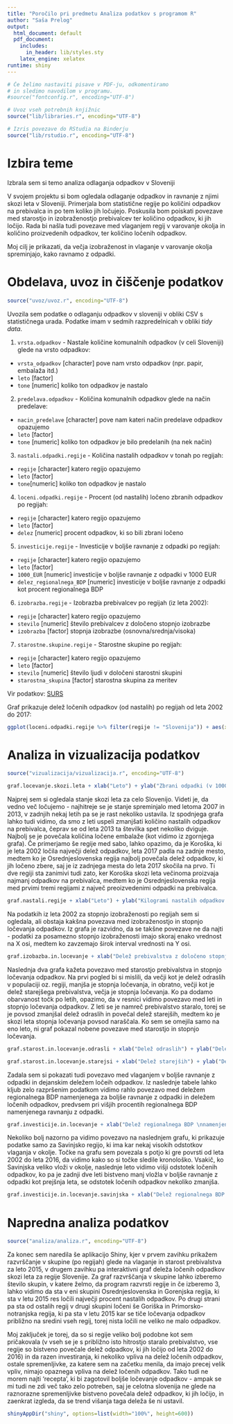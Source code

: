 ```yaml
---
title: "Poročilo pri predmetu Analiza podatkov s programom R"
author: "Saša Prelog"
output:
  html_document: default
  pdf_document:
    includes:
      in_header: lib/styles.sty
    latex_engine: xelatex
runtime: shiny
---
```


```r
# Če želimo nastaviti pisave v PDF-ju, odkomentiramo
# in sledimo navodilom v programu.
#source("fontconfig.r", encoding="UTF-8")

# Uvoz vseh potrebnih knjižnic
source("lib/libraries.r", encoding="UTF-8")
```

```r
# Izris povezave do RStudia na Binderju
source("lib/rstudio.r", encoding="UTF-8")
```

# Izbira teme

Izbrala sem si temo analiza odlaganja odpadkov v Sloveniji

V svojem projektu si bom ogledala odlaganje odpadkov in ravnanje z njimi skozi leta v Sloveniji. Primerjala bom statistične regije po količini odpadkov na prebivalca in po tem koliko jih ločujejo. Poskusila bom poiskati povezave med starostjo in izobraženostjo prebivalcev ter količino odpadkov, ki jih ločijo. Rada bi našla tudi povezave med vlaganjem regij v varovanje okolja in količino proizvedenih odpadkov, ter količino ločenih odpadkov.

Moj cilj je prikazati, da večja izobraženost in vlaganje v varovanje okolja spreminjajo, kako ravnamo z odpadki.


# Obdelava, uvoz in čiščenje podatkov

```r
source("uvoz/uvoz.r", encoding="UTF-8")
```

Uvozila sem podatke o odlaganju odpadkov v sloveniji v obliki CSV s statističnega urada. Podatke imam v sedmih razpredelnicah v obliki *tidy data*.

1. `vrsta.odpadkov` - Nastale količine komunalnih odpadkov (v celi Sloveniji) glede na vrsto odpadkov:
  - `vrsta_odpadkov` [character] pove nam vrsto odpadkov (npr. papir, embalaža itd.)
  - `leto` [factor] 
  - `tone` [numeric] koliko ton odpadkov je nastalo
  
2. `predelava.odpadkov` - Količina komunalnih odpadkov glede na način predelave: 
  - `nacin_predelave` [character] pove nam kateri način predelave odpadkov opazujemo
  - `leto` [factor]
  - `tone` [numeric] koliko ton odpadkov je bilo predelanih (na nek način)

3. `nastali.odpadki.regije` - Količina nastalih odpadkov v tonah po regijah: 
  - `regije` [character] katero regijo opazujemo
  - `leto` [factor]
  - `tone`[numeric] koliko ton odpadkov je nastalo

4. `loceni.odpadki.regije` - Procent (od nastalih) ločeno zbranih odpadkov po regijah:
  - `regije` [character] katero regijo opazujemo
  - `leto` [factor]
  - `delez` [numeric] procent odpadkov, ki so bili zbrani ločeno

5. `investicije.regije` - Investicije v boljše ravnanje z odpadki po regijah:
  - `regije` [character] katero regijo opazujemo
  - `leto` [factor]
  - `1000_EUR` [numeric] investicije v boljše ravnanje z odpadki v 1000 EUR
  - `delez_regionalnega_BDP` [numeric] investicije v boljše ravnanje z odpadki kot procent regionalnega BDP

6. `izobrazba.regije` - Izobrazba prebivalcev po regijah (iz leta 2002): 
  - `regije` [character] katero regijo opazujemo
  - `stevilo` [numeric] število prebivalcev z določeno stopnjo izobrazbe
  - `izobrazba` [factor] stopnja izobrazbe (osnovna/srednja/visoka)

7. `starostne.skupine.regije` - Starostne skupine po regijah: 
  - `regije` [character] katero regijo opazujemo
  - `leto` [factor]
  - `stevilo` [numeric] število ljudi v določeni starostni skupini
  - `starostna_skupina` [factor] starostna skupina za meritev

Vir podatkov: [SURS](https://pxweb.stat.si/pxweb/Database/Okolje/Okolje.asp)

Graf prikazuje delež ločenih odpadkov (od nastalih) po regijah od leta 2002 do 2017:
```r
ggplot(loceni.odpadki.regije %>% filter(regije != "Slovenija")) + aes(x=leto, y=delez, group=regije, color=regije) + geom_line() + xlab("Leto") + ylab("Delež ločenih odpadkov (od nastalih) v %") + ggtitle("Graf deleža ločenih odpadkov po regijah") + scale_color_discrete(name="Regije", labels=c("Gorenjska", "Goriška", "Jugovzhodna Slovenija", "Koroška", "Obalno-kraška", "Osrednjeslovenska", "Podravska", "Pomurska", "Posavska", "Primorsko-notranjska", "Savinjska", "Zasavska")) + theme(axis.text.x = element_text(angle = 90, vjust = 0.3, hjust=1))

```


# Analiza in vizualizacija podatkov

```r
source("vizualizacija/vizualizacija.r", encoding="UTF-8")
```

```r
graf.locevanje.skozi.leta + xlab("Leto") + ylab("Zbrani odpadki (v 1000 ton)") + ggtitle("Graf ločenih odpadkov po vrstah") + scale_color_discrete(name="Vrsta odpadkov", labels=c("Drugo", "Embalaža", "Papir", "Steklo")) + theme(axis.text.x = element_text(angle = 90, vjust = 0.3, hjust=1))

```

Najprej sem si ogledala stanje skozi leta za celo Slovenijo. Videti je, da vedno več ločujemo - najhitreje se je stanje spreminjalo med letoma 2007 in 2013, v zadnjih nekaj letih pa se je rast nekoliko ustavila. Iz spodnjega grafa lahko tudi vidimo, da smo z leti uspeli zmanjšati količino nastalih odpadkov na prebivalca, čeprav se od leta 2013 ta številka spet nekoliko dviguje. Najbolj se je povečala količina ločene embalaže (kot vidimo iz zgornjega grafa). Če primerjamo še regije med sabo, lahko opazimo, da je Koroška, ki je leta 2002 ločila največji delež odpadkov, leta 2017 padla na zadnje mesto, medtem ko je Osrednjeslovenska regija najbolj povečala delež odpadkov, ki jih ločeno zbere, saj je iz zadnjega mesta do leta 2017 skočila na prvo. Ti dve regiji sta zanimivi tudi zato, ker Koroška skozi leta večinoma proizvaja najmanj odpadkov na prebivalca, medtem ko je Osrednjeslovenska regija med prvimi tremi regijami z največ preoizvedenimi odpadki na prebivalca.

```r
graf.nastali.regije + xlab("Leto") + ylab("Kilogrami nastalih odpadkov na prebivalca") + ggtitle("Graf nastalih odpadkov po regijah") + scale_color_discrete(name="Regije", labels=c("Gorenjska", "Goriška", "Jugovzhodna Slovenija", "Koroška", "Obalno-kraška", "Osrednjeslovenska", "Podravska", "Pomurska", "Posavska", "Primorsko-notranjska", "Savinjska", "Zasavska"))

```

Na podatkih iz leta 2002 za stopnjo izobraženosti po regijah sem si ogledala, ali obstaja kakšna povezava med izobraženostjo in stopnjo ločevanja odpadkov. Iz grafa je razvidno, da se takšne povezave ne da najti - podatki za posamezno stopnjo izobraženosti imajo skoraj enako vrednost na X osi, medtem ko zavzemajo širok interval vrednosti na Y osi.

```r
graf.izobazba.in.locevanje + xlab("Delež prebivalstva z določeno stopnjo izobrazbe") + ylab("Delež ločenih odpadkov (od nastalih) v %") + ggtitle("Graf povezave med izobraženostjo in \nločevanjem odpadkov v letu 2002") + scale_color_discrete(name="Stopnja izobrazbe", labels=c("Osnovna", "Srednja", "Višja"))

```

Naslednja dva grafa kažeta povezavo med starostjo prebivalstva in stopnjo ločevanja odpadkov. Na prvi pogled bi si mislili, da večji kot je delež odraslih v populaciji oz. regiji, manjša je stopnja ločevanja, in obratno, večji kot je delež starejšega prebivalstva, večja je stopnja ločevanja. Ko pa dodamo obarvanost točk po letih, opazimo, da v resnici vidimo povezavo med leti in stopnjo ločevanja odpadkov. Z leti se je namreč prebivalstvo staralo, torej se je povsod zmanjšal delež odraslih in povečal delež starejših, medtem ko je skozi leta stopnja ločevanja povsod naraščala. Ko sem se omejila samo na eno leto, ni graf pokazal nobene povezave med starostjo in stopnjo ločevanja.

```r
graf.starost.in.locevanje.odrasli + xlab("Delež odraslih") + ylab("Delež ločenih odpadkov (od nastalih) v %") + ggtitle("Graf povezave med starostjo prebivalstva \nin ločevanjem odpadkov za odrasle") + labs(color="Leto")

```
```r
graf.starost.in.locevanje.starejsi + xlab("Delež starejših") + ylab("Delež ločenih odpadkov (od nastalih) v %") + ggtitle("Graf povezave med starostjo prebivalstva \nin ločevanjem odpadkov za starejše") + labs(color="Leto")

```

Zadala sem si pokazati tudi povezavo med vlaganjem v boljše ravnanje z odpadki in dejanskim deležem ločeih odpadkov. Iz naslednje tabele lahko kljub zelo razpršenim podatkom vidimo rahlo povezavo med deležem regionalnega BDP namenjenega za boljše ravnanje z odpadki in deležem ločenih odpadkov, predvsem pri višjih procentih regionalnega BDP namenjenega ravnanju z odpadki.

```r
graf.investicije.in.locevanje + xlab("Delež regionalnega BDP \nnamenjenega za boljše ravnanje z odpadki v %") + ylab("Delež ločenih odpadkov (od nastalih) v %") + ggtitle("Graf povezave med investiranjem v boljše \nravnanje z odpadki in ločevanjem odpadkov") + scale_color_discrete(name="Regije", labels=c("Gorenjska", "Goriška", "Jugovzhodna Slovenija", "Koroška", "Obalno-kraška", "Osrednjeslovenska", "Podravska", "Pomurska", "Posavska", "Primorsko-notranjska", "Savinjska", "Zasavska"))

```

Nekoliko bolj nazorno pa vidimo povezavo na naslednjem grafu, ki prikazuje podatke samo za Savinjsko regijo, ki ima kar nekaj visokih odstotkov vlaganja v okolje. Točke na grafu sem povezala s potjo ki gre povrsti od leta 2002 do leta 2016, da vidimo kako so si točke sledile kronološko. Vsakič, ko Savinjska veliko vloži v okolje, naslednje leto vidimo višji odstotek ločenih odpadkov, ko pa je zadnji dve leti bistveno manj vložla v boljše ravnanje z odpadki kot prejšnja leta, se odstotek ločenih odpadkov nekoliko zmanjša.

```r
graf.investicije.in.locevanje.savinjska + xlab("Delež regionalnega BDP namenjenega za boljše ravnanje z odpadki v %") + ylab("Delež ločenih odpadkov (od nastalih) v %") + ggtitle("Graf povezave med investiranjem v boljše ravnanje z odpadki \nin ločevanjem odpadkov za Savinjsko regijo")

```


# Napredna analiza podatkov

```r
source("analiza/analiza.r", encoding="UTF-8")
```

Za konec sem naredila še aplikacijo Shiny, kjer v prvem zavihku prikažem razvrščanje v skupine (po regijah) glede na vlaganje in starost prebivalstva za leto 2015, v drugem zavihku pa interaktivni graf deleža ločenih odpadkov skozi leta za regije Slovenije. Za graf razvrščanja v skupine lahko izberemo število skupin, v katere želmo, da program razvrsti regije in če izberemo 3, lahko vidimo da sta v eni skupini Osrednjeslovenska in Gorenjska regija, ki sta v letu 2015 res ločili največji procent nastalih odpadkov. Po drugi strani pa sta od ostalih regij v drugi skupini ločeni še Goriška in Primorsko-notranjska regija, ki pa sta v letu 2015 kar se tiče ločevanja odpadkov približno na sredini vseh regij, torej nista ločili ne veliko ne malo odpadkov. 

Moj zaključek je torej, da so si regije veliko bolj podobne kot sem pričakovala (v vseh se je s približno isto hitrostjo staralo prebivalstvo, vse regije so bistveno povečale delež odpadkov, ki jih ločijo od leta 2002 do 2016) in da razen investiranja, ki nekoliko vpliva na delež ločenih odpadkov, ostale spremenljivke, za katere sem na začetku menila, da imajo precej velik vpliv, nimajo opaznega vpliva na delež ločenih odpadkov. Tako tudi ne morem najti 'recepta', ki bi zagotovil boljše ločevanje odpadkov - ampak se mi tudi ne zdi več tako zelo potreben, saj je celotna slovenija ne glede na raznorazne spremenljivke bistveno povečala delež odpadkov, ki jih ločijo, in zaenkrat izgleda, da se trend višanja taga deleža še ni ustavil.

```r
shinyAppDir("shiny", options=list(width="100%", height=600))
```

